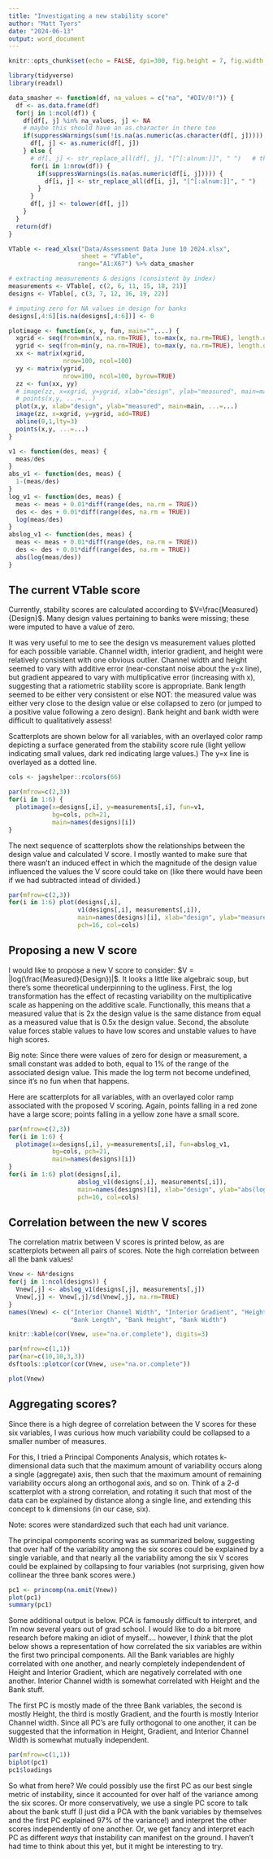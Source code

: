 ```yaml
---
title: "Investigating a new stability score"
author: "Matt Tyers"
date: "2024-06-13"
output: word_document
---
```


```r
knitr::opts_chunk$set(echo = FALSE, dpi=300, fig.height = 7, fig.width = 10)
```

```r
library(tidyverse)
library(readxl)

data_smasher <- function(df, na_values = c("na", "#DIV/0!")) {
  df <- as.data.frame(df)
  for(j in 1:ncol(df)) {
    df[df[, j] %in% na_values, j] <- NA
    # maybe this should have an as.character in there too
    if(suppressWarnings(sum(!is.na(as.numeric(as.character(df[, j])))) == sum(!is.na(df[, j])))) {
      df[, j] <- as.numeric(df[, j])
    } else {
      # df[, j] <- str_replace_all(df[, j], "[^[:alnum:]]", " ")   # this doesn't work
      for(i in 1:nrow(df)) {
        if(suppressWarnings(is.na(as.numeric(df[i, j])))) {
          df[i, j] <- str_replace_all(df[i, j], "[^[:alnum:]]", " ")
        }
      }
      df[, j] <- tolower(df[, j])
    }
  }
  return(df)
}

VTable <- read_xlsx("Data/Assessment Data June 10 2024.xlsx",
                    sheet = "VTable",
                   range="A1:X67") %>% data_smasher

# extracting measurements & designs (consistent by index)
measurements <- VTable[, c(2, 6, 11, 15, 18, 21)]
designs <- VTable[, c(3, 7, 12, 16, 19, 22)]

# imputing zero for NA values in design for banks
designs[,4:6][is.na(designs[,4:6])] <- 0
```

```r
plotimage <- function(x, y, fun, main="",...) {
  xgrid <- seq(from=min(x, na.rm=TRUE), to=max(x, na.rm=TRUE), length.out=100)
  ygrid <- seq(from=min(y, na.rm=TRUE), to=max(y, na.rm=TRUE), length.out=100)
  xx <- matrix(xgrid,
               nrow=100, ncol=100)
  yy <- matrix(ygrid,
               nrow=100, ncol=100, byrow=TRUE)
  zz <- fun(xx, yy)
  # image(zz, x=xgrid, y=ygrid, xlab="design", ylab="measured", main=main)
  # points(x,y, ...=...)
  plot(x,y, xlab="design", ylab="measured", main=main, ...=...)
  image(zz, x=xgrid, y=ygrid, add=TRUE)
  abline(0,1,lty=3)
  points(x,y, ...=...)
}

v1 <- function(des, meas) {
  meas/des
}
abs_v1 <- function(des, meas) {
  1-(meas/des)
}
log_v1 <- function(des, meas) {
  meas <- meas + 0.01*diff(range(des, na.rm = TRUE))
  des <- des + 0.01*diff(range(des, na.rm = TRUE))
  log(meas/des)
}
abslog_v1 <- function(des, meas) {
  meas <- meas + 0.01*diff(range(des, na.rm = TRUE))
  des <- des + 0.01*diff(range(des, na.rm = TRUE))
  abs(log(meas/des))
}
```



## The current VTable score

Currently, stability scores are calculated according to $V=\frac{Measured}{Design}$. Many design values pertaining to banks were missing; these were imputed to have a value of zero.

It was very useful to me to see the design vs measurement values plotted for each possible variable.  Channel width, interior gradient, and height were relatively consistent with one obvious outlier.  Channel width and height seemed to vary with additive error (near-constant noise about the y=x line), but gradient appeared to vary with multiplicative error (increasing with x), suggesting that a ratiometric stability score is appropriate.  Bank length seemed to be either very consistent or else NOT: the measured value was either very close to the design value or else collapsed to zero (or jumped to a positive value following a zero design).  Bank height and bank width were difficult to qualitatively assess!

Scatterplots are shown below for all variables, with an overlayed color ramp depicting a surface generated from the stability score rule (light yellow indicating small values, dark red indicating large values.)  The y=x line is overlayed as a dotted line.

```r
cols <- jagshelper::rcolors(66)

par(mfrow=c(2,3))
for(i in 1:6) {
  plotimage(x=designs[,i], y=measurements[,i], fun=v1,
            bg=cols, pch=21,
            main=names(designs)[i])
}
```

The next sequence of scatterplots show the relationships between the design value and calculated V score.  I mostly wanted to make sure that there wasn't an induced effect in which the magnitude of the design value influenced the values the V score could take on (like there would have been if we had subtracted intead of divided.)

```r
par(mfrow=c(2,3))
for(i in 1:6) plot(designs[,i],
                   v1(designs[,i], measurements[,i]),
                   main=names(designs)[i], xlab="design", ylab="measured/design",
                   pch=16, col=cols)
```

## Proposing a new V score

I would like to propose a new V score to consider: $V = |log(\frac{Measured}{Design})|$.  It looks a little like algebraic soup, but there's some theoretical underpinning to the ugliness.  First, the log transformation has the effect of recasting variability on the multiplicative scale as happening on the additive scale.  Functionally, this means that a measured value that is 2x the design value is the same distance from equal as a measured value that is 0.5x the design value.  Second, the absolute value forces stable values to have low scores and unstable values to have high scores.  

Big note: Since there were values of zero for design or measurement, a small constant was added to both, equal to 1% of the range of the associated design value.  This made the log term not become undefined, since it's no fun when that happens.

Here are scatterplots for all variables, with an overlayed color ramp associated with the proposed V scoring.  Again, points falling in a red zone have a large score; points falling in a yellow zone have a small score.

```r
par(mfrow=c(2,3))
for(i in 1:6) {
  plotimage(x=designs[,i], y=measurements[,i], fun=abslog_v1,
            bg=cols, pch=21,
            main=names(designs)[i])
}
for(i in 1:6) plot(designs[,i],
                   abslog_v1(designs[,i], measurements[,i]),
                   main=names(designs)[i], xlab="design", ylab="abs(log(measured/design))",
                   pch=16, col=cols)
```

## Correlation between the new V scores

The correlation matrix between V scores is printed below, as are scatterplots between all pairs of scores.  Note the high correlation between all the bank values!

```r
Vnew <- NA*designs
for(j in 1:ncol(designs)) {
  Vnew[,j] <- abslog_v1(designs[,j], measurements[,j])
  Vnew[,j] <- Vnew[,j]/sd(Vnew[,j], na.rm=TRUE)
}
names(Vnew) <- c("Interior Channel Width", "Interior Gradient", "Height",
                 "Bank Length", "Bank Height", "Bank Width")

knitr::kable(cor(Vnew, use="na.or.complete"), digits=3)

par(mfrow=c(1,1))
par(mar=c(10,10,3,3))
dsftools::plotcor(cor(Vnew, use="na.or.complete"))
```

```r
plot(Vnew)
```

## Aggregating scores?

Since there is a high degree of correlation between the V scores for these six variables, I was curious how much variability could be collapsed to a smaller number of measures.

For this, I tried a Principal Components Analysis, which rotates k-dimensional data such that the maximum amount of variability occurs along a single (aggregate) axis, then such that the maximum amount of remaining variability occurs along an orthogonal axis, and so on.  Think of a 2-d scatterplot with a strong correlation, and rotating it such that most of the data can be explained by distance along a single line, and extending this concept to k dimensions (in our case, six).

Note: scores were standardized such that each had unit variance.

The principal components scoring was as summarized below, suggesting that over half of the variability among the six scores could be explained by a single variable, and that nearly all the variability among the six V scores could be explained by collapsing to four variables (not surprising, given how collinear the three bank scores were.)

```r
pc1 <- princomp(na.omit(Vnew))
plot(pc1)
summary(pc1)
```

Some additional output is below.  PCA is famously difficult to interpret, and I'm now several years out of grad school.  I would like to do a bit more research before making an idiot of myself.... however, I *think* that the plot below shows a representation of how correlated the six variables are within the first two principal components.  All the Bank variables are highly correlated with one another, and nearly completely independendent of Height and Interior Gradient, which are negatively correlated with one another.  Interior Channel width is somewhat correlated with Height and the Bank stuff.

The first PC is mostly made of the three Bank variables, the second is mostly Height, the third is mostly Gradient, and the fourth is mostly Interior Channel width.  Since all PC's are fully orthogonal to one another, it can be suggested that the information in Height, Gradient, and Interior Channel Width is somewhat mutually independent.

```r
par(mfrow=c(1,1))
biplot(pc1)
pc1$loadings
```

So what from here?  We could possibly use the first PC as our best single metric of instability, since it accounted for over half of the variance among the six scores.  Or more conservatively, we use a single PC score to talk about the bank stuff (I just did a PCA with the bank variables by themselves and the first PC explained 97% of the variance!) and interpret the other scores independently of one another.  Or, we get fancy and interpret each PC as different *ways* that instability can manifest on the ground.  I haven't had time to think about this yet, but it might be interesting to try.
